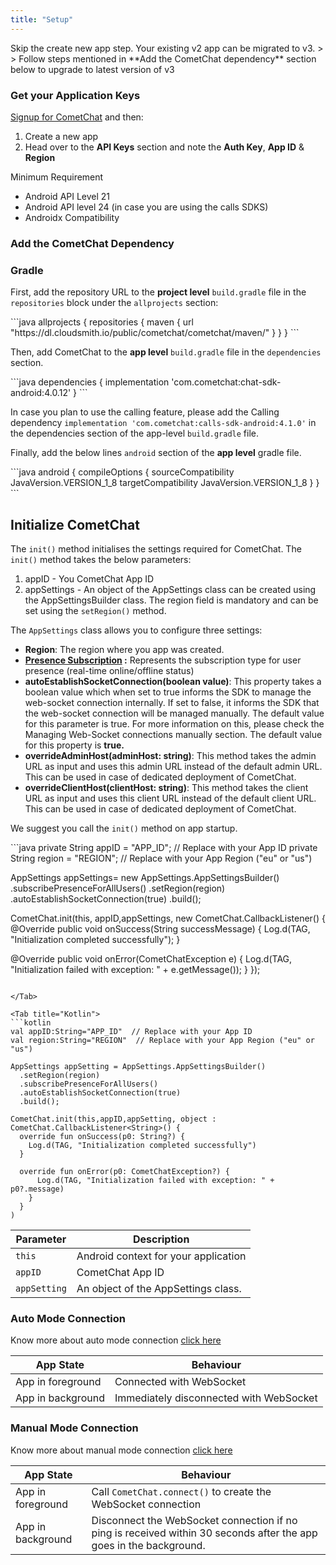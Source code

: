 ```yaml
---
title: "Setup"
---
```




<Info>
Skip the create new app step. Your existing v2 app can be migrated to v3. > > Follow steps mentioned in **Add the CometChat dependency** section below to upgrade to latest version of v3

</Info>

### Get your Application Keys

[Signup for CometChat](https://app.cometchat.com) and then:

1. Create a new app
2. Head over to the **API Keys** section and note the **Auth Key**, **App ID** & **Region**

<Note>
Minimum Requirement

* Android API Level 21
* Android API level 24 (in case you are using the calls SDKS)
* Androidx Compatibility

</Note>

### Add the CometChat Dependency

### Gradle

First, add the repository URL to the **project level** `build.gradle` file in the `repositories` block under the `allprojects` section:

<Tabs>
<Tab title="Groovy">
```java
allprojects {
  repositories {
    maven {
      url "https://dl.cloudsmith.io/public/cometchat/cometchat/maven/"
    }
  }
}
```

</Tab>

</Tabs>

Then, add CometChat to the **app level** `build.gradle` file in the `dependencies` section.

<Tabs>
<Tab title="Groovy">
```java
dependencies {
  implementation 'com.cometchat:chat-sdk-android:4.0.12'
}
```

</Tab>

</Tabs>

<Note>

In case you plan to use the calling feature, please add the Calling dependency `implementation 'com.cometchat:calls-sdk-android:4.1.0'` in the dependencies section of the app-level `build.gradle` file.

</Note>

Finally, add the below lines `android` section of the **app level** gradle file.

<Tabs>
<Tab title="Groovy">
```java
android {
  compileOptions {
    sourceCompatibility JavaVersion.VERSION_1_8
    targetCompatibility JavaVersion.VERSION_1_8
  }
}
```

</Tab>

</Tabs>

## Initialize CometChat

The `init()` method initialises the settings required for CometChat. The `init()` method takes the below parameters:

1. appID - You CometChat App ID
2. appSettings - An object of the AppSettings class can be created using the AppSettingsBuilder class. The region field is mandatory and can be set using the `setRegion()` method.

The `AppSettings` class allows you to configure three settings:

* **Region**: The region where you app was created.
* **[Presence Subscription](/docs/sdk/android/user-presence) :** Represents the subscription type for user presence (real-time online/offline status)
* **autoEstablishSocketConnection(boolean value)**: This property takes a boolean value which when set to true informs the SDK to manage the web-socket connection internally. If set to false, it informs the SDK that the web-socket connection will be managed manually. The default value for this parameter is true. For more information on this, please check the Managing Web-Socket connections manually section. The default value for this property is **true.**
* **overrideAdminHost(adminHost: string)**: This method takes the admin URL as input and uses this admin URL instead of the default admin URL. This can be used in case of dedicated deployment of CometChat.
* **overrideClientHost(clientHost: string)**: This method takes the client URL as input and uses this client URL instead of the default client URL. This can be used in case of dedicated deployment of CometChat.

We suggest you call the `init()` method on app startup.

<Tabs>
<Tab title="Java">
```java
private String appID = "APP_ID"; // Replace with your App ID
private String region = "REGION"; // Replace with your App Region ("eu" or "us")

AppSettings appSettings= new AppSettings.AppSettingsBuilder()
  .subscribePresenceForAllUsers()
  .setRegion(region)
  .autoEstablishSocketConnection(true)
  .build();

CometChat.init(this, appID,appSettings, new CometChat.CallbackListener<String>() {
  @Override
  public void onSuccess(String successMessage) {
    Log.d(TAG, "Initialization completed successfully");
  }

  @Override
  public void onError(CometChatException e) {
    Log.d(TAG, "Initialization failed with exception: " + e.getMessage());
  }
});
```

</Tab>

<Tab title="Kotlin">
```kotlin
val appID:String="APP_ID"  // Replace with your App ID
val region:String="REGION"  // Replace with your App Region ("eu" or "us")

AppSettings appSetting = AppSettings.AppSettingsBuilder()
  .setRegion(region)
  .subscribePresenceForAllUsers()
  .autoEstablishSocketConnection(true)
  .build();

CometChat.init(this,appID,appSetting, object : CometChat.CallbackListener<String>() {
  override fun onSuccess(p0: String?) {
    Log.d(TAG, "Initialization completed successfully")
  }

  override fun onError(p0: CometChatException?) {
      Log.d(TAG, "Initialization failed with exception: " + p0?.message)
    }
  }
)
```

</Tab>

</Tabs>

| Parameter    | Description                          |
| ------------ | ------------------------------------ |
| `this`       | Android context for your application |
| `appID`      | CometChat App ID                     |
| `appSetting` | An object of the AppSettings class.  |

### Auto Mode Connection

<Note>

Know more about auto mode connection [click here](/docs/sdk/android/connection-behaviour#auto-mode)

</Note>

| App State         | Behaviour                               |
| ----------------- | --------------------------------------- |
| App in foreground | Connected with WebSocket                |
| App in background | Immediately disconnected with WebSocket |

### Manual Mode Connection

<Note>

Know more about manual mode connection [click here](/docs/sdk/android/connection-behaviour#manual-mode)

</Note>

| App State         | Behaviour                                                                                                          |
| ----------------- | ------------------------------------------------------------------------------------------------------------------ |
| App in foreground | Call `CometChat.connect()` to create the WebSocket connection                                                      |
| App in background | Disconnect the WebSocket connection if no ping is received within 30 seconds after the app goes in the background. |

